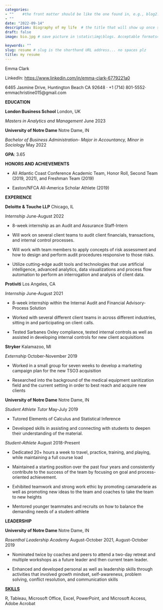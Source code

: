```yaml
---
categories:  
- ""    #the front matter should be like the one found in, e.g., blog2.md. It cannot be like the normal Rmd we used
- ""
date: "2022-09-14"
description: Biography of my life  # the title that will show up once someone gets to this page
draft: false
image: bio.jpg # save picture in \static\img\blogs. Acceptable formats= jpg, jpeg, or png . Your iPhone pics wont work

keywords: ""
slug: resume # slug is the shorthand URL address... no spaces plz
title: my resume
---
```



Emma Clark

LinkedIn: <https://www.linkedin.com/in/emma-clark-6779221a0>

6465 Jasmine Drive, Huntington Beach CA 92648 · +1 (714) 801-5552·
emmachristine015\@gmail.com

**EDUCATION**

**London Business School** London, UK

*Masters in Analytics and Management* June 2023

**University of Notre Dame** Notre Dame, IN

*Bachelor of Business Administration- Major in Accountancy, Minor in
Sociology* May 2022

**GPA**: 3.65

**HONORS AND ACHIEVEMENTS**

-   All Atlantic Coast Conference Academic Team, Honor Roll, Second Team
    (2019, 2021), and Freshman Team (2019)

-   Easton/NFCA All-America Scholar Athlete (2019)

**EXPERIENCE**

**Deloitte & Touche LLP** Chicago, IL

*Internship* June-August 2022

-   8-week internship as an Audit and Assurance Staff-Intern

-   Will work on several client teams to audit client financials,
    transactions, and internal control processes.

-   Will work with team members to apply concepts of risk assessment and
    how to design and perform audit procedures responsive to those
    risks.

-   Utilize cutting-edge audit tools and technologies that use
    artificial intelligence, advanced analytics, data visualizations and
    process flow automation to perform an interrogation and analysis of
    client data.

**Protiviti** Los Angeles, CA

*Internship* June-August 2021

-   8-week internship within the Internal Audit and Financial Advisory-
    Process Solution

-   Worked with several different client teams in across different
    industries, sitting in and participating on client calls.

-   Tested Sarbanes Oxley compliance, tested internal controls as well
    as assisted in developing internal controls for new client
    acquisitions

**Stryker** Kalamazoo, MI

*Externship* October-November 2019

-   Worked in a small group for seven weeks to develop a marketing
    campaign plan for the new TSO3 acquisition

-   Researched into the background of the medical equipment sanitization
    field and the current setting in order to best reach and acquire new
    clients

**University of Notre Dame** Notre Dame, IN

*Student Athlete Tutor* May-July 2019

-   Tutored Elements of Calculus and Statistical Inference

-   Developed skills in assisting and connecting with students to deepen
    their understanding of the material.

*Student-Athlete* August 2018-Present

-   Dedicated 20+ hours a week to travel, practice, training, and
    playing, while maintaining a full course load

-   Maintained a starting position over the past four years and
    consistently contribute to the success of the team by focusing on
    goal and process-oriented achievement.

-   Exhibited teamwork and strong work ethic by promoting camaraderie as
    well as promoting new ideas to the team and coaches to take the team
    to new heights

-   Mentored younger teammates and recruits on how to balance the
    demanding needs of a student-athlete

**LEADERSHIP**

**University of Notre Dame** Notre Dame, IN

*Rosenthal Leadership Academy* August-October 2021, August-October 2019

-   Nominated twice by coaches and peers to attend a two-day retreat and
    multiple workshops as a future leader and then current team leader.

-   Enhanced and developed personal as well as leadership skills through
    activities that involved growth mindset, self-awareness, problem
    solving, conflict resolution, and communication skills

**[SKILLS]{.ul}**

R, Tableau, Microsoft Office, Excel, PowerPoint, and Microsoft Access,
Adobe Acrobat

